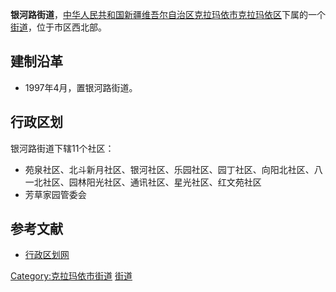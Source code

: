 {{中国乡级行政区<!---乡级行政区专用模板--->
|行政区全称 = 银河路街道
|景观照片文件名 = 
|景观照片描述 = 
|位置图文件名 = 
|位置图描述 = 
|汉语拼音 = 
|通用拼音 = 
|上级行政区 = [[新疆维吾尔自治区|新疆维吾尔自治区]][[克拉玛依市|克拉玛依市]][[克拉玛依区|克拉玛依区]]
|行政区类别 = 街道
|行政区划代码 = 650203004
|建置时间 = 1997年
|政府驻地 = 银河路20号
|地理坐标 = 
|毗邻 = 
|行政区划 = 11
|村委会 = 0
|居委会 = 11
|总面积 = 11.8平方千米
|户籍人口 = 2.9万
|户籍人口年份 = 2003
|常住人口 = 
|常住人口年份 = 
|人口密度 = 
|GDP = 
|GDP年份 = 
|邮政编码 = 
|电话区号 = 
|时区 = UTC+8（[[东八区|东八区]]）
|官方网站 = 
|网站名称 = 
}}
'''银河路街道'''，[[中华人民共和国|中华人民共和国]][[新疆维吾尔自治区|新疆维吾尔自治区]][[克拉玛依市|克拉玛依市]][[克拉玛依区|克拉玛依区]]下属的一个[[街道|街道]]，位于市区西北部。

==建制沿革==
*1997年4月，置银河路街道。

==行政区划==
银河路街道下辖11个社区：
*苑泉社区、北斗新月社区、银河社区、乐园社区、园丁社区、向阳北社区、八一北社区、园林阳光社区、通讯社区、星光社区、红文苑社区
*芳草家园管委会

==参考文献==
*[https://web.archive.org/web/20110921033300/http://www.xzqh.org/html/2010/1103/21058.html 行政区划网]

{{新疆维吾尔自治区克拉玛依市克拉玛依区行政区划}}
{{新疆行政区划小作品}}

[[Category:克拉玛依市街道|Category:克拉玛依市街道]]
[[Category:克拉玛依区行政区划|街道]]